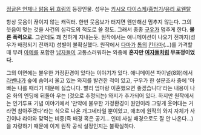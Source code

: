 [[정글은 언제나 맑음 뒤 흐림]]의 등장인물.
성우는 [[키시오 다이스케]]/[[홍범기]]/[[유리 로웬탈]]

항상 웃음이 끊이지 않는 캐릭터. 한번 웃음보가 터지면 웬만해선 멈추지 않는다. 그의 웃음이 멎는 것을 사건의 심각도의 척도로 쓸 정도.
그래서 종종 [[구우(정글은 언제나 맑음 뒤 흐림)|구우]]가 멈추게 한다. '''물론 폭력으로.''' 그런데도 꽤 친하게 지내는듯.
원작에서는 애니메이션이 나오기 전까지(성우가 배정되기 전까지) 성별이 불확실했다.
원작에서 [[다마(정글은 언제나 맑음 뒤 흐림)|다마]]가 [[톰(정글은 언제나 맑음 뒤 흐림)|톰]]의 [[킨타마]](...)를 가격할 때 무려 [[아메(정글은 언제나 맑음 뒤 흐림)|아메]]를 포함한 [[하레(정글은 언제나 맑음 뒤 흐림)|남]][[크라이브|자]][[구푸타|들]][[레지(정글은 언제나 맑음 뒤 흐림)|이]] 고통스러워하는 와중에 '''혼자만 [[마리(정글은 언제나 맑음 뒤 흐림)|여]][[웨다|자]][[레베카|들]]처럼 무표정이었다.'''

그의 이면에는 불우한 가정환경이 있다는 이야기가 있다.
애니메이션 파이널(8화)에서 [[라벤나(정글은 언제나 맑음 뒤 흐림)|라벤나]]가 숲에 숨어서 울고 있는 와지를 발견한 적이 있고, 구우가 한 설문조사 중에 '아빠는 나를 때리기 때문에 싫습니다. 빨리 엄마랑 이혼했으면 좋겠습니다'라는 내용이 나온 화의 엔딩에 뒤돌아 우는 (것으로 추정되는) 와지가 추가되어 있다.
하지만 원작에서는 인기투표 기념 이야기에서 '만약에 불우한 가정환경이 원인이라 그렇게 웃어대는 거라면 참아주겠다'라는 식으로 나온 개그네타일 뿐이었고, 애초에 원작의 와지 자체가 사긴이나 라야와 맞먹는 비중(즉 배경 혹은 공기... 인데 사실 배경으로도 잘 안 나온다...)을 자랑하기 때문에 이게 원작 공식 설정인지는 불확실하다.
